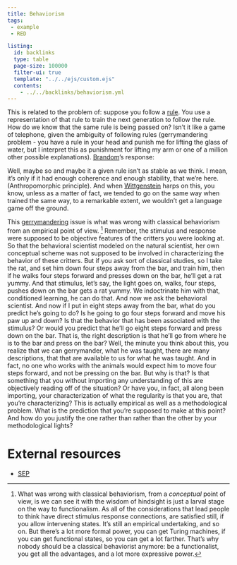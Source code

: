 ```yaml
---
title: Behaviorism
tags: 
 - example
 - RED

listing:
  id: backlinks
  type: table
  page-size: 100000
  filter-ui: true
  template: "../../ejs/custom.ejs"
  contents:
    - ../../backlinks/behaviorism.yml
---
```


This is related to the problem of: suppose you follow a [rule](/docs/phil/Rules.html). You use a representation of that rule to train the next generation to follow the rule. How do we know that the same rule is being passed on? Isn't it like a game of telephone, given the ambiguity of following rules (gerrymandering problem - you have a rule in your head and punish me for lifting the glass of water, but I interpret this as punishment for lifting my arm or one of a million other
possible explanations). [Brandom](/docs/phil/Robert Brandom.html)'s response:

Well, maybe so and maybe it a given rule isn't as stable as we think. I mean,
it's only if it had enough coherence and enough stability, that we're here.
(Anthropomorphic principle). And when [Wittgenstein](/docs/phil/Ludwig Wittgenstein.html) harps on this, you know, unless
as a matter of fact, we tended to go on the same way when trained the same way,
to a remarkable extent, we wouldn't get a language game off the ground.

This [gerrymandering](/docs/phil/Disjunctivitis.html) issue is what was wrong with classical behaviorism from an empirical point of view. [^1] Remember, the stimulus and response were supposed to be objective features of the critters you were looking at. So that the behavioral scientist modeled on the natural scientist, her own conceptual scheme was not supposed to be involved in characterizing the behavior of these critters. But if you ask sort of classical studies, so I take the rat, and set him down four steps away from the bar, and train him, then if he walks four steps forward and presses down on the bar, he'll get a rat yummy. And that stimulus, let's say, the light goes on, walks, four steps, pushes down on the bar gets a rat yummy. We indoctrinate him with that, conditioned learning, he can do that. And now we ask the behavioral scientist. And now if I put in eight steps away from the bar, what do you predict he's going to do? Is he going to go four steps forward and move his paw up and down? Is that the behavior that has been associated with the stimulus? Or would you predict that he'll go eight steps forward and press down on the bar. That is, the right description is that he'll go from where he is to the bar and press on the bar? Well, the minute you think about this, you realize that we can gerrymander, what he was taught, there are many descriptions, that that are available to us for what he was taught. And in fact, no one who works with the animals would expect him to move four steps forward, and not be pressing on the bar. But why is that? Is that something that you without importing any understanding of this are objectively reading off of the situation? Or have you, in fact, all along been importing, your characterization of what the regularity is that you are, that you're characterizing? This is actually empirical as well as a methodological problem. What is the prediction that you're supposed to make at this point? And how do you justify the one rather than rather than the other by your methodological lights?

[^1]: What was wrong with classical behaviorism, from a *conceptual* point of view, is we can see it with the wisdom of hindsight is just a larval stage on the way to functionalism. As all of the considerations that lead people to think have direct stimulus response connections, are satisfied still, if you allow intervening states.  It's still an empirical undertaking, and so on. But there's a lot more formal power, you can get Turing machines, if you can get functional states, so you can get a lot farther. That's why nobody should be a classical behaviorist anymore: be a functionalist, you get all the advantages, and a lot more expressive power.

# External resources
- [SEP](https://plato.stanford.edu/entries/behaviorism/)